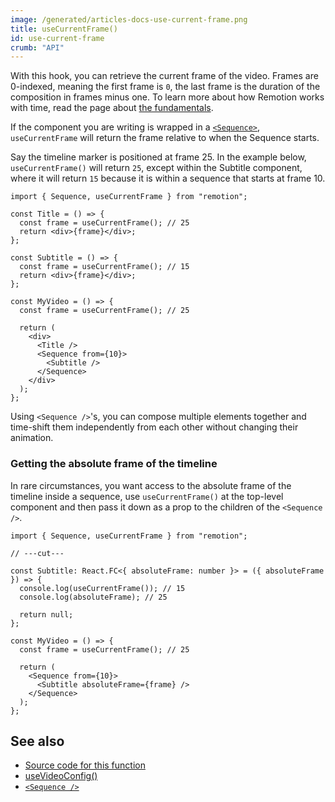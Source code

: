 ```yaml
---
image: /generated/articles-docs-use-current-frame.png
title: useCurrentFrame()
id: use-current-frame
crumb: "API"
---
```


With this hook, you can retrieve the current frame of the video. Frames are 0-indexed, meaning the first frame is `0`, the last frame is the duration of the composition in frames minus one. To learn more about how Remotion works with time, read the page about [the fundamentals](/docs/the-fundamentals).

If the component you are writing is wrapped in a [`<Sequence>`](/docs/sequence), `useCurrentFrame` will return the frame relative to when the Sequence starts.

Say the timeline marker is positioned at frame 25. In the example below, `useCurrentFrame()` will return `25`, except within the Subtitle component, where it will return `15` because it is within a sequence that starts at frame 10.

```tsx twoslash
import { Sequence, useCurrentFrame } from "remotion";

const Title = () => {
  const frame = useCurrentFrame(); // 25
  return <div>{frame}</div>;
};

const Subtitle = () => {
  const frame = useCurrentFrame(); // 15
  return <div>{frame}</div>;
};

const MyVideo = () => {
  const frame = useCurrentFrame(); // 25

  return (
    <div>
      <Title />
      <Sequence from={10}>
        <Subtitle />
      </Sequence>
    </div>
  );
};
```

Using `<Sequence />`'s, you can compose multiple elements together and time-shift them independently from each other without changing their animation.

### Getting the absolute frame of the timeline

In rare circumstances, you want access to the absolute frame of the timeline inside a sequence, use `useCurrentFrame()` at the top-level component and then pass it down as a prop to the children of the `<Sequence />`.

```tsx twoslash
import { Sequence, useCurrentFrame } from "remotion";

// ---cut---

const Subtitle: React.FC<{ absoluteFrame: number }> = ({ absoluteFrame }) => {
  console.log(useCurrentFrame()); // 15
  console.log(absoluteFrame); // 25

  return null;
};

const MyVideo = () => {
  const frame = useCurrentFrame(); // 25

  return (
    <Sequence from={10}>
      <Subtitle absoluteFrame={frame} />
    </Sequence>
  );
};
```

## See also

- [Source code for this function](https://github.com/remotion-dev/remotion/blob/main/packages/core/src/use-current-frame.ts)
- [useVideoConfig()](/docs/use-video-config)
- [`<Sequence />`](/docs/sequence)
